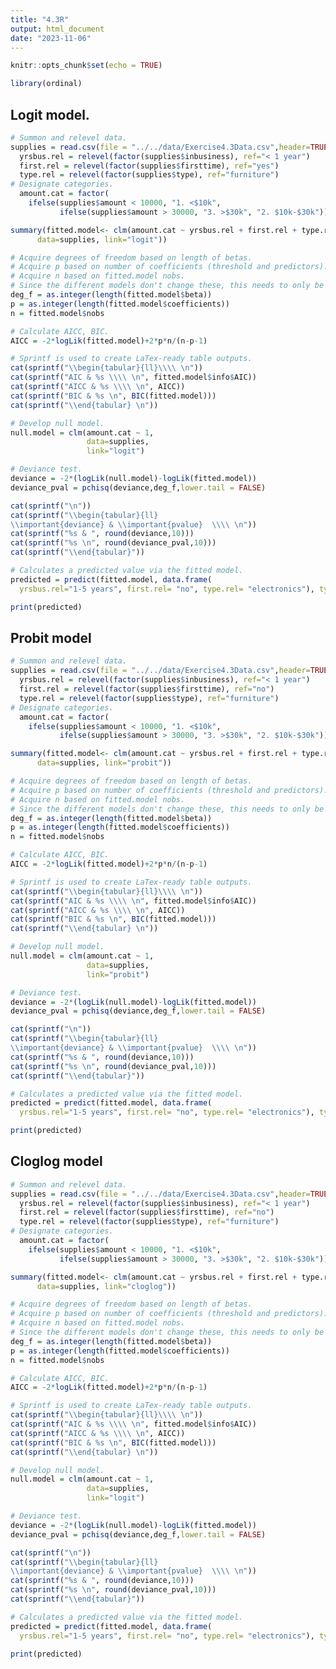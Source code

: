 ```yaml
---
title: "4.3R"
output: html_document
date: "2023-11-06"
---
```


```r
knitr::opts_chunk$set(echo = TRUE)
```

```r
library(ordinal)
```

## Logit model.

```r
# Summon and relevel data.
supplies = read.csv(file = "../../data/Exercise4.3Data.csv",header=TRUE,sep=",")
  yrsbus.rel = relevel(factor(supplies$inbusiness), ref="< 1 year")
  first.rel = relevel(factor(supplies$firsttime), ref="yes")
  type.rel = relevel(factor(supplies$type), ref="furniture")
# Designate categories.
  amount.cat = factor(
    ifelse(supplies$amount < 10000, "1. <$10k",
           ifelse(supplies$amount > 30000, "3. >$30k", "2. $10k-$30k")))
```

```r
summary(fitted.model<- clm(amount.cat ~ yrsbus.rel + first.rel + type.rel,
      data=supplies, link="logit"))

# Acquire degrees of freedom based on length of betas.
# Acquire p based on number of coefficients (threshold and predictors).
# Acquire n based on fitted.model nobs.
# Since the different models don't change these, this needs to only be done once.
deg_f = as.integer(length(fitted.model$beta)) 
p = as.integer(length(fitted.model$coefficients))
n = fitted.model$nobs
```

```r
# Calculate AICC, BIC.
AICC = -2*logLik(fitted.model)+2*p*n/(n-p-1)

# Sprintf is used to create LaTex-ready table outputs.
cat(sprintf("\\begin{tabular}{ll}\\\\ \n"))
cat(sprintf("AIC & %s \\\\ \n", fitted.model$info$AIC))
cat(sprintf("AICC & %s \\\\ \n", AICC))
cat(sprintf("BIC & %s \n", BIC(fitted.model)))
cat(sprintf("\\end{tabular} \n"))

# Develop null model.
null.model = clm(amount.cat ~ 1, 
                 data=supplies, 
                 link="logit")

# Deviance test.
deviance = -2*(logLik(null.model)-logLik(fitted.model))
deviance_pval = pchisq(deviance,deg_f,lower.tail = FALSE)

cat(sprintf("\n"))
cat(sprintf("\\begin{tabular}{ll}
\\important{deviance} & \\important{pvalue}  \\\\ \n"))
cat(sprintf("%s & ", round(deviance,10)))
cat(sprintf("%s \n", round(deviance_pval,10)))
cat(sprintf("\\end{tabular}"))
```

```r
# Calculates a predicted value via the fitted model.
predicted = predict(fitted.model, data.frame(
  yrsbus.rel="1-5 years", first.rel= "no", type.rel= "electronics"), type="prob")

print(predicted)
```

## Probit model

```r
# Summon and relevel data.
supplies = read.csv(file = "../../data/Exercise4.3Data.csv",header=TRUE,sep=",")
  yrsbus.rel = relevel(factor(supplies$inbusiness), ref="< 1 year")
  first.rel = relevel(factor(supplies$firsttime), ref="no")
  type.rel = relevel(factor(supplies$type), ref="furniture")
# Designate categories.
  amount.cat = factor(
    ifelse(supplies$amount < 10000, "1. <$10k",
           ifelse(supplies$amount > 30000, "3. >$30k", "2. $10k-$30k")))
```

```r
summary(fitted.model<- clm(amount.cat ~ yrsbus.rel + first.rel + type.rel,
      data=supplies, link="probit"))

# Acquire degrees of freedom based on length of betas.
# Acquire p based on number of coefficients (threshold and predictors).
# Acquire n based on fitted.model nobs.
# Since the different models don't change these, this needs to only be done once.
deg_f = as.integer(length(fitted.model$beta)) 
p = as.integer(length(fitted.model$coefficients))
n = fitted.model$nobs
```

```r
# Calculate AICC, BIC.
AICC = -2*logLik(fitted.model)+2*p*n/(n-p-1)

# Sprintf is used to create LaTex-ready table outputs.
cat(sprintf("\\begin{tabular}{ll}\\\\ \n"))
cat(sprintf("AIC & %s \\\\ \n", fitted.model$info$AIC))
cat(sprintf("AICC & %s \\\\ \n", AICC))
cat(sprintf("BIC & %s \n", BIC(fitted.model)))
cat(sprintf("\\end{tabular} \n"))

# Develop null model.
null.model = clm(amount.cat ~ 1, 
                 data=supplies, 
                 link="probit")

# Deviance test.
deviance = -2*(logLik(null.model)-logLik(fitted.model))
deviance_pval = pchisq(deviance,deg_f,lower.tail = FALSE)

cat(sprintf("\n"))
cat(sprintf("\\begin{tabular}{ll}
\\important{deviance} & \\important{pvalue}  \\\\ \n"))
cat(sprintf("%s & ", round(deviance,10)))
cat(sprintf("%s \n", round(deviance_pval,10)))
cat(sprintf("\\end{tabular}"))
```

```r
# Calculates a predicted value via the fitted model.
predicted = predict(fitted.model, data.frame(
  yrsbus.rel="1-5 years", first.rel= "no", type.rel= "electronics"), type="prob")

print(predicted)
```

## Cloglog model

```r
# Summon and relevel data.
supplies = read.csv(file = "../../data/Exercise4.3Data.csv",header=TRUE,sep=",")
  yrsbus.rel = relevel(factor(supplies$inbusiness), ref="< 1 year")
  first.rel = relevel(factor(supplies$firsttime), ref="no")
  type.rel = relevel(factor(supplies$type), ref="furniture")
# Designate categories.
  amount.cat = factor(
    ifelse(supplies$amount < 10000, "1. <$10k",
           ifelse(supplies$amount > 30000, "3. >$30k", "2. $10k-$30k")))
```

```r
summary(fitted.model<- clm(amount.cat ~ yrsbus.rel + first.rel + type.rel,
      data=supplies, link="cloglog"))

# Acquire degrees of freedom based on length of betas.
# Acquire p based on number of coefficients (threshold and predictors).
# Acquire n based on fitted.model nobs.
# Since the different models don't change these, this needs to only be done once.
deg_f = as.integer(length(fitted.model$beta)) 
p = as.integer(length(fitted.model$coefficients))
n = fitted.model$nobs
```

```r
# Calculate AICC, BIC.
AICC = -2*logLik(fitted.model)+2*p*n/(n-p-1)

# Sprintf is used to create LaTex-ready table outputs.
cat(sprintf("\\begin{tabular}{ll}\\\\ \n"))
cat(sprintf("AIC & %s \\\\ \n", fitted.model$info$AIC))
cat(sprintf("AICC & %s \\\\ \n", AICC))
cat(sprintf("BIC & %s \n", BIC(fitted.model)))
cat(sprintf("\\end{tabular} \n"))

# Develop null model.
null.model = clm(amount.cat ~ 1, 
                 data=supplies, 
                 link="logit")

# Deviance test.
deviance = -2*(logLik(null.model)-logLik(fitted.model))
deviance_pval = pchisq(deviance,deg_f,lower.tail = FALSE)

cat(sprintf("\n"))
cat(sprintf("\\begin{tabular}{ll}
\\important{deviance} & \\important{pvalue}  \\\\ \n"))
cat(sprintf("%s & ", round(deviance,10)))
cat(sprintf("%s \n", round(deviance_pval,10)))
cat(sprintf("\\end{tabular}"))
```

```r
# Calculates a predicted value via the fitted model.
predicted = predict(fitted.model, data.frame(
  yrsbus.rel="1-5 years", first.rel= "no", type.rel= "electronics"), type="prob")

print(predicted)
```